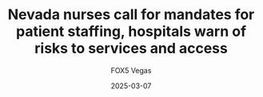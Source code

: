---
title: "Nevada nurses call for mandates for patient staffing, hospitals warn of risks to services and access"
type: "News Article"
featuredImg: "/post_imgs/2025/Healthcare/img1.png"
url: "https://www.fox5vegas.com/2025/03/08/nevada-nurses-call-mandates-patient-staffing-hospitals-warn-risks-services-access/"
excerpt: "LAS VEGAS, Nev. (FOX5) - Nevada nurses are asking lawmakers to require better staffing levels in crucial hospital units, while hospitals across the state warn of risks to services and access if mandates are in place."
date: 2025-03-07
author: FOX5 Vegas
tags:
  - "Political Action"
  - "Safe Staffing"
---